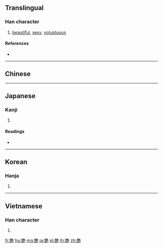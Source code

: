 {{character info/new}}
{{also|艶|艳|豔}}
==Translingual==

===Han character===
{{Han char|rn=139|rad=色|as=18|sn=24|four=57117|canj=UTNAU|ids=⿰豐色}}

# [[beautiful]], [[sexy]], [[voluptuous]]

====References====
* {{Han ref|kx=1014.240|dkj=30637|dj=1475.050|hdz=53073.070|uh=8277|ud=33399|bh=C641|bd=50753}}

----

==Chinese==
{{zh-see|豔|v}}

----

==Japanese==

===Kanji===
{{ja-kanji|grade=|rs=色18|style=ky|shin=艶}}

# {{defn|lang=ja|sort=色18}}

====Readings====
* {{ja-readings|on=[[えん]] (en)|kun=[[なまめかしい]] (namamekashii), [[つや]] (tsuya)}}

----

==Korean==

===Hanja===
{{ko-hanja|hangeul=염|eumhun=|rv=yeom|mr=yŏm|y=yem}}

# {{defn|lang=ko|sort=色18}}

----

==Vietnamese==

===Han character===
{{vi-hantu|[[diễm]], [[diệm]]|rs=色18}}

# {{defn|lang=vi|sort=色18}}

[[fr:艷]]
[[hu:艷]]
[[mg:艷]]
[[ja:艷]]
[[pl:艷]]
[[th:艷]]
[[zh:艷]]